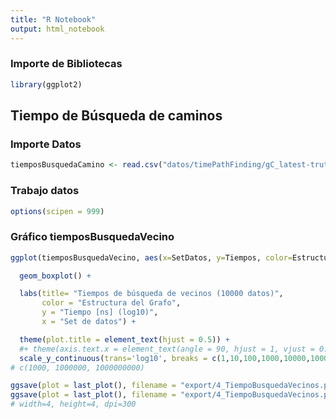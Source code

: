 ```yaml
---
title: "R Notebook"
output: html_notebook
---
```



### Importe de Bibliotecas

```r
library(ggplot2)
```

## Tiempo de Búsqueda de caminos

### Importe Datos

```r
tiemposBusquedaCamino <- read.csv("datos/timePathFinding/gC_latest-truthy.csv", sep = ";")
```

### Trabajo datos

```r
options(scipen = 999)
```

### Gráfico tiemposBusquedaVecino

```r
ggplot(tiemposBusquedaVecino, aes(x=SetDatos, y=Tiempos, color=Estructura)) + # fill=Estructura

  geom_boxplot() +

  labs(title= "Tiempos de búsqueda de vecinos (10000 datos)",
       color = "Estructura del Grafo",
       y = "Tiempo [ns] (log10)",
       x = "Set de datos") +

  theme(plot.title = element_text(hjust = 0.5)) +
  #+ theme(axis.text.x = element_text(angle = 90, hjust = 1, vjust = 0.5))
  scale_y_continuous(trans='log10', breaks = c(1,10,100,1000,10000,100000, 1000000, 10000000, 100000000, 1000000000, 10000000000, 100000000000, 1000000000000))
# c(1000, 1000000, 1000000000)

ggsave(plot = last_plot(), filename = "export/4_TiempoBusquedaVecinos.png", width=8, height=5, dpi=300)
ggsave(plot = last_plot(), filename = "export/4_TiempoBusquedaVecinos.pdf", width=8, height=5, dpi=300)
# width=4, height=4, dpi=300
```

